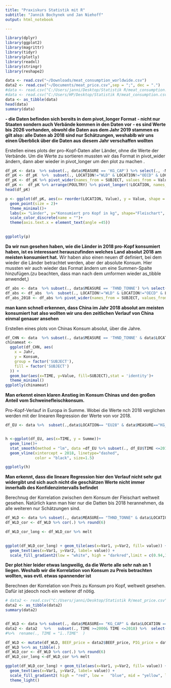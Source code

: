 ```yaml
---
title: "Praxiskurs Statistik mit R"
subtitle: "Jannik Bochynek und Jan Niehoff"
output: html_notebook

---
```


```r
library(dplyr)
library(ggplot2)
library(magrittr)
library(tidyr)
library(plotly)
library(readxl)
library(stringr)
library(reshape2)
```


```r
data <- read.csv("~/Downloads/meat_consumption_worldwide.csv")
data2 <- read.csv("~/Documents/meat_price.csv",sep = ";", dec = ".")
#data <- read.csv("C:/Users/janni/Desktop/Statistik R/meat_consumption.csv")
#data <- read.csv("C:/Users/HP/Desktop/Statistik R/meat_consumption.csv")
data <- as_tibble(data)
head(data)
summary(data)
```
**- die Daten befinden sich bereits in dem pivot_longer Format**
**- nicht nur Staaten sondern auch Verbände kommen in den Daten vor**
**- es sind Werte bis 2026 vorhanden, obwohl die Daten aus dem Jahr 2019 stammen**
**es gilt also: alle Daten ab 2018 sind nur Schätzungen, weshablb wir uns einen Überblick über die Daten aus diesem Jahr verschaffen wollten**

Erstellen eines plots der pro-Kopf-Daten aller Länder, ohne die Werte der Verbände.
Um die Werte zu sortieren mussten wir das Format in pivot_wider ändern, dann aber  wieder in pivot_longer um den plot zu machen .

```r
df_pK <- data  %>% subset(., data$MEASURE == 'KG_CAP') %>% select(., -MEASURE)
df_pK <- df_pK  %>%  subset(., LOCATION!="WLD" & LOCATION!="OECD" & LOCATION != "BRICS" & LOCATION != "EU28")
df_pK <- df_pK %>% pivot_wider(names_from = SUBJECT, values_from = Value) %>% subset(., TIME == "2018") %>%            select(., -TIME) %>% as_tibble()
df_pK <-  df_pK %>% arrange(POULTRY) %>% pivot_longer(!LOCATION, names_to ="Fleischart",values_to = "Value")
head(df_pK)

```


```r
p <- ggplot(df_pK, aes(x= reorder(LOCATION, Value), y = Value, shape = Fleischart,color = Fleischart) )+
  geom_point(size = 2)+
  theme_minimal()+
  labs(x= "Länder", y="Konsumiert pro Kopf in kg", shape="Fleischart", size =" ")+
  scale_color_discrete(name = "")+
  theme(axis.text.x = element_text(angle =45))
    

ggplotly(p)
```

**Da wir nun gesehen haben, wie die Länder in 2018 pro-Kopf konsumiert haben, ist es interessant herauszufinden welches Land absolut 2018 am meisten konsumiert hat.**
Wir haben also einen neuen df definiert, bei dem wieder die Länder betrachtet werden, aber der absolute Konsum. 
Hier mussten wir auch wieder das Format ändern um eine Summen-Spalte hinzufügen.(zu beachten, dass man nach dem umformen wieder as_tibble anwendet,)
```r
df_abs <- data  %>% subset(., data$MEASURE == 'THND_TONNE') %>% select(., -MEASURE) #nach Pro-Kopf sortieren
df_abs <- df_abs  %>%  subset(., LOCATION!="WLD" & LOCATION!="OECD" & LOCATION != "BRICS" & LOCATION != "EU28")
df_abs_2018 <- df_abs %>% pivot_wider(names_from = SUBJECT, values_from = Value) %>% subset(., TIME == "2018") %>% select(., -TIME) %>% as_tibble() %>% mutate (Summe = BEEF+POULTRY+SHEEP+PIG)

```
**man kann schnell erkennen, dass China im Jahr 2018 absolut am meisten konsumiert hat**
**also wollten wir uns den zeitlichen Verlauf von China einmal genauer ansehen**

Erstellen eines plots von  Chinas Konsum absolut, über die Jahre.
```r
df_CHN <- data  %>% subset(., data$MEASURE == 'THND_TONNE' & data$LOCATION == "CHN") %>% select(., -MEASURE, -LOCATION)
chinameat <-
  ggplot(df_CHN, aes(
    x = Jahr,
    y = Konsum,
    group = factor('SUBJECT'),
    fill = factor('SUBJECT')
  )) +
  geom_bar(aes(x=TIME, y=Value, fill=SUBJECT),stat = 'identity')+
  theme_minimal()
ggplotly(chinameat)
```

**Man erkennt einen klaren Anstieg im Konsum Chinas und den großen Anteil vom Schweinefleischkonsum.**

Pro-Kopf-Verlauf in Europa in Summe. Wobei die Werte nch 2018 verglichen werden mit der linearen Regression der Werte von vor 2018.
```r
df_EU <- data %>%  subset(.,data$LOCATION== "EU28" & data$MEASURE=="KG_CAP") %>% pivot_wider(names_from = SUBJECT, values_from = Value) %>% mutate (Summe = BEEF+POULTRY+SHEEP+PIG) %>%  drop_na() %>% select(., TIME,Summe) 


h <-ggplot(df_EU, aes(x=TIME, y = Summe))+
  geom_line()+
  stat_smooth(method = "lm", data =df_EU %>% subset(., df_EU$TIME <=2018), fullrange = T )+
  geom_vline(xintercept = 2018, linetype="dashed", 
             color = "black", size=1.5)

ggplotly(h)

```
**Man erkennt, dass die lineare Regression hier den Verlauf nicht sehr gut widergibt und sich auch nicht die geschätzen Werte nicht immer innerhalb des Konfidenzintervalls befindet**


Berechnug der Korrelation zwischen dem Konsum der Fleischart weltweit gesehen.
Natürlich kann man hier nur die Datten bis 2018 herannehmen, da alle weiteren nur Schätzungen sind.
```r
df_WLD <- data %>% subset(., data$MEASURE== "THND_TONNE" & data$LOCATION == "WLD"&data$TIME<=2018) %>% pivot_wider(names_from = SUBJECT, values_from = Value) %>% select(., -MEASURE, -LOCATION, -TIME) %>% drop_na() %>% mutate(Summe = rowSums(.))
df_WLD_cor <- df_WLD %>% cor(.) %>% round(6)

df_WLD_cor_long <- df_WLD_cor %>% melt
 

ggplot(df_WLD_cor_long) + geom_tile(aes(x=Var1, y=Var2, fill= value)) +
  geom_text(aes(x=Var1, y=Var2, label= value)) + 
  scale_fill_gradient2(low = "white", high = "darkred",limit = c(0.94,1)) 
```

**Der plot hier leider etwas langweilig, da die Werte alle sehr nah an 1 liegen. Weshalb wir die Korrelation von Konsum zu Preis betrachten wollten, was evtl. etwas spannender ist**

Berechnen der Korrelation von Preis zu Konsum pro Kopf, weltweit gesehen.
Dafür ist jdeoch noch ein weiterer df nötig.
```r
# data2 <- read.csv("C:/Users/janni/Desktop/Statistik R/meat_price.csv",sep= ";", dec=".")
data2 <- as_tibble(data2)
summary(data2)


df_WLD <- data %>% subset(., data$MEASURE== "KG_CAP" & data$LOCATION == "WLD"&data$TIME<=2018) %>% pivot_wider(names_from = SUBJECT, values_from = Value) %>% select(., BEEF, PIG) %>% drop_na() 
data2 <- data2   %>%   subset(., TIME >=2000& TIME <=2018) %>%  select(., BEEF, PORK) %>% rename(.,BEEF_price = "BEEF", PIG_price ="PORK")
#%>%  rename(., TIME = "ï..TIME"  )

df_WLD <- mutate(df_WLD, BEEF_price = data2$BEEF_price, PIG_price = data2$PIG_price)
df_WLD %<>% as_tibble(.)
df_WLD_cor <- df_WLD %>% cor(.) %>% round(6)
df_WLD_cor_long <-df_WLD_cor %>% melt

ggplot(df_WLD_cor_long) + geom_tile(aes(x=Var1, y=Var2, fill= value)) +
  geom_text(aes(x=Var1, y=Var2, label= value)) + 
  scale_fill_gradient2( high = "red", low =   "blue", mid = "yellow", limit = c(-1,1))+ 
  theme_light()

```

